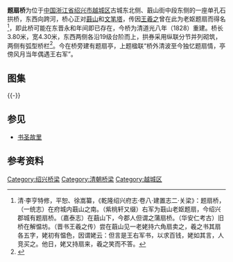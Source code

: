 {{文物保护单位
| 级别 = 全国
| 图片 = Tishan Bridge, 2020-09-26 01.jpg
| 说明 = 自南向北看桥底，2020年9月
| 名称 = 绍兴古桥群
| 子项 = 题扇桥
| 编号 = 7-1966
| 分类 = 古建筑
| 时代 = [[清朝|清]]
| 所在 = [[绍兴市|绍兴市]][[越城区|越城区]]
| 登录 = 2013年3月
| Cat = 浙江全国重点文物保护单位
}}
'''题扇桥'''为位于[[中国|中国]][[浙江省|浙江省]][[绍兴市|绍兴市]][[越城区|越城区]]古城东北侧、蕺山街中段东侧的一座单孔石拱桥，东西向跨河，桥心正对[[蕺山|蕺山]]和[[绍兴文笔塔|文笔塔]]，传因[[王羲之|王羲之]]曾在此为老妪题扇而得名<ref>清·李亨特修，平恕、徐嵩纂，《乾隆绍兴府志·卷八·建置志二·关梁》：题扇桥，（一统志）在府城内蕺山之南。（紫桃轩又缀）右军为蕺山老妪题扇，今绍兴郡城有题扇桥。（嘉泰志）在蕺山下，今郡人但谓之蒲扇桥。（华安仁考古）旧桥在解愠坊。（晋书王羲之传）尝在蕺山见一老姥持六角扇卖之，羲之书其扇各五字，姥初有愠色，因谓姥云：但言是王右军书，以求百钱，姥如其言，人竞买之。他日，姥又持扇来，羲之笑而不答。</ref>，即此桥可能在东晋永和年间即已存在，今桥为清道光八年（1828）重建。桥长3.80米，宽4.30米，东西两侧各沿19级台阶而上，拱券采用纵联分节并列砌筑，两侧有弧型桥栏<ref>{{cite web |url=http://epaper.zgkqw.com/html/2010-12/26/content_72486.htm|title=《题扇桥》|accessdate=2014-08-02|work=|publisher=柯桥日报}}</ref>。今在桥旁建有题扇亭，上题楹联“桥外清波至今独忆题扇情，亭傍风月当年偶遇王右军”。

== 图集 ==
{{multiple image
| align  = left
| caption1 = 自西向东看桥面
| image1 = Tishan Bridge 01 2012-07.jpg
| width1 = 240
| image2 = Tishan Bridge 03 2012-07.jpg
| width2 = 240
| caption2 = 桥下河上的[[乌篷船|乌篷船]]
| image3 = Ji Hill View from Tishan Bridge 2012-07.jpg
| width3 = 240
| caption3 = 桥上北望蕺山和文笔塔
}}
{{-}}
==参见==
*[[书圣故里|书圣故里]]
==参考资料==
{{reflist|2}}
{{DEFAULTSORT:T}}
{{Commons category|Tishan Bridge}}
{{绍兴古桥群}}
{{浙江全国重点文物保护单位}}
[[Category:绍兴桥梁|Category:绍兴桥梁]]
[[Category:清朝桥梁|Category:清朝桥梁]]
[[Category:越城区|Category:越城区]]